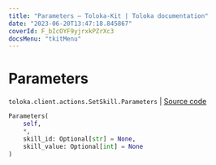 ```yaml
---
title: "Parameters — Toloka-Kit | Toloka documentation"
date: "2023-06-20T13:47:18.845867"
coverId: F_bIcOYF9yjrxkPZrXc3
docsMenu: "tkitMenu"
---
```


# Parameters

`toloka.client.actions.SetSkill.Parameters` | [Source code](https://github.com/Toloka/toloka-kit/blob/v1.2.0/src/client/actions.py#L178)

```python
Parameters(
    self,
    *,
    skill_id: Optional[str] = None,
    skill_value: Optional[int] = None
)
```